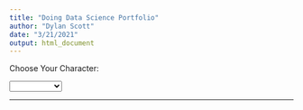```yaml
---
title: "Doing Data Science Portfolio"
author: "Dylan Scott"
date: "3/21/2021"
output: html_document
---
```

<script type="text/javascript">
    function ShowHideDiv() {
        var studentdisplay = document.getElementById("studentdisplay");
        var dylaninfo = document.getElementById("dylaninfo");
        dylaninfo.style.display = studentdisplay.value == "dylan" ? "block" : "none";
        dvinfo.style.display = studentdisplay.value == "dv" ? "block" : "none";

    }
</script>
<label for="student">Choose Your Character:</label>

</select>
    <select id = "studentdisplay" onchange = "ShowHideDiv()">
        <option value="blank"> </option>
        <option value="dylan">Dylan Scott</option>
        <option value="dv">Darth Vader</option>            
    </select>
<hr />
<div id="dylaninfo" style="display: none">
### Backstory:
Dylan is a student at Southern Methodist University studying a masters in Data Science
<br>He grew up in Detroit and went to Michigan State University for ungrad. <p style="color:green">GO GREEN</p>
<br> I currently work as a CRM Architect in Fort Worth, TX
<br>
<br><b>Hobbies</b>
<ul>
  <li>Rock Climbing</li>
  <li>Live Country Music</li>
  <li>Rodeos</li>
  <li>Weekly Game Nights with Friends</li>
  <li>Cowboy boots and hats</li>

</ul>

<br><b> Feel free to check out my other tabs. They will contain the other projects I have worked on.</br>

</div>
<div id="dvinfo" style="display: none">
### Backstory:
Darth Vader is Dylan's cat and partner in typing as he is always on the keyboard when it is time to do homework.
<br>At 15 LBs he is force to be recon with and was recruited to the University of Tennessee to play running back.
<br>
<br><b>His hobbies are:</b>
<ul>
  <li>Napping</li>
  <li>Typing random letters</li>
  <li>Chasing laser pointers</li>
  <li>More Napping</li>
</ul>

</div>
